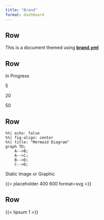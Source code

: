 ```yaml
---
title: "Brand"
format: dashboard
---
```


## Row
This is a document themed using [**brand.yml**](https://posit-dev.github.io/brand-yml/)

## Row

::: {.valuebox icon="arrow-repeat"}
In Progress 

5
:::


::: {.valuebox icon="arrow-up" title="Change" color="success"}
20
:::


::: {.valuebox icon="calendar-week" title="Hiccup" color="danger"}
50
:::

<!--
```python
#| eval: false
#| content: valuebox
#| title: "Change"
change = 20
dict(
    value = 20,
    icon = "arrow-up",
    color = "success"
) 
```


```r
#| eval: false
#| content: valuebox
#| title: "Hiccup"

list(
  icon = "calendar-week",
  color = "danger",
  value = 50
)
```
-->


## Row

```mermaid
%%| echo: false
%%| fig-align: center
%%| title: "Mermaid Diagram"
graph TD;
    A-->B;
    A-->C;
    B-->D;
    C-->D;
```

::: card
::: card-header
Static Image or Graphic
:::
::: card-body
{{< placeholder 400 600 format=svg >}}
:::
:::



## Row

{{< lipsum 1 >}}